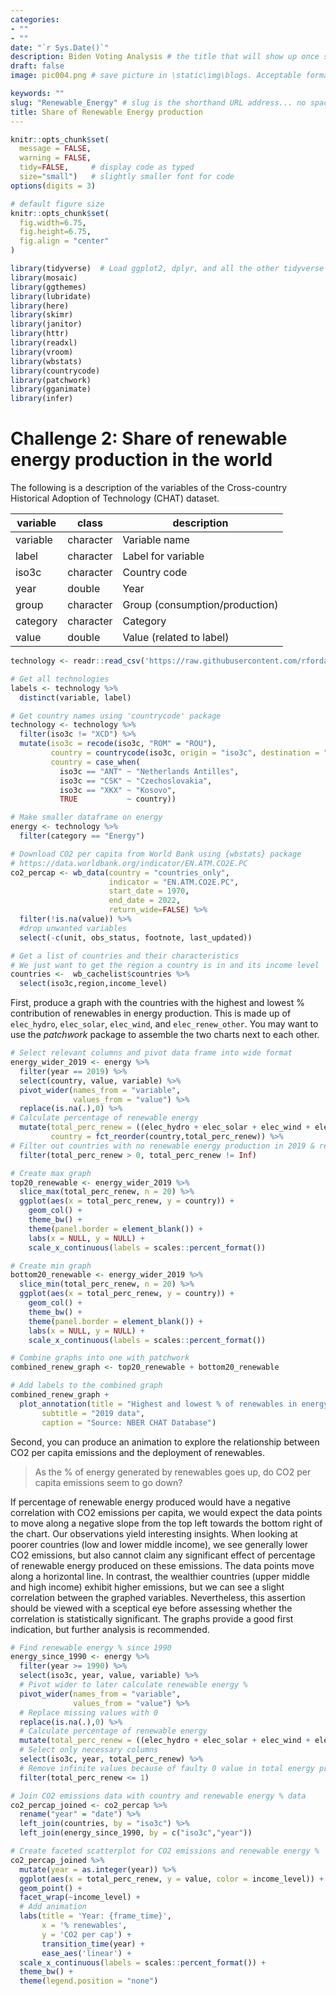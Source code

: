 ```yaml
---
categories:  
- ""  
- ""
date: "`r Sys.Date()`"
description: Biden Voting Analysis # the title that will show up once someone gets to this page
draft: false
image: pic004.png # save picture in \static\img\blogs. Acceptable formats= jpg, jpeg, or png . Your iPhone pics wont work

keywords: ""
slug: "Renewable_Energy" # slug is the shorthand URL address... no spaces plz
title: Share of Renewable Energy production
---
```


```r
knitr::opts_chunk$set(
  message = FALSE, 
  warning = FALSE, 
  tidy=FALSE,     # display code as typed
  size="small")   # slightly smaller font for code
options(digits = 3)

# default figure size
knitr::opts_chunk$set(
  fig.width=6.75, 
  fig.height=6.75,
  fig.align = "center"
)
```

```r
library(tidyverse)  # Load ggplot2, dplyr, and all the other tidyverse packages
library(mosaic)
library(ggthemes)
library(lubridate)
library(here)
library(skimr)
library(janitor)
library(httr)
library(readxl)
library(vroom)
library(wbstats)
library(countrycode)
library(patchwork)
library(gganimate)
library(infer)
```

# Challenge 2: Share of renewable energy production in the world

The following is a description of the variables of the Cross-country Historical Adoption of Technology (CHAT) dataset.

| **variable** | **class** | **description**                |
|--------------|-----------|--------------------------------|
| variable     | character | Variable name                  |
| label        | character | Label for variable             |
| iso3c        | character | Country code                   |
| year         | double    | Year                           |
| group        | character | Group (consumption/production) |
| category     | character | Category                       |
| value        | double    | Value (related to label)       |

```r

technology <- readr::read_csv('https://raw.githubusercontent.com/rfordatascience/tidytuesday/master/data/2022/2022-07-19/technology.csv')

# Get all technologies
labels <- technology %>% 
  distinct(variable, label)

# Get country names using 'countrycode' package
technology <- technology %>% 
  filter(iso3c != "XCD") %>% 
  mutate(iso3c = recode(iso3c, "ROM" = "ROU"),
         country = countrycode(iso3c, origin = "iso3c", destination = "country.name"),
         country = case_when(
           iso3c == "ANT" ~ "Netherlands Antilles",
           iso3c == "CSK" ~ "Czechoslovakia",
           iso3c == "XKX" ~ "Kosovo",
           TRUE           ~ country))

# Make smaller dataframe on energy
energy <- technology %>% 
  filter(category == "Energy")

# Download CO2 per capita from World Bank using {wbstats} package
# https://data.worldbank.org/indicator/EN.ATM.CO2E.PC
co2_percap <- wb_data(country = "countries_only", 
                      indicator = "EN.ATM.CO2E.PC", 
                      start_date = 1970, 
                      end_date = 2022,
                      return_wide=FALSE) %>% 
  filter(!is.na(value)) %>% 
  #drop unwanted variables
  select(-c(unit, obs_status, footnote, last_updated))

# Get a list of countries and their characteristics
# We just want to get the region a country is in and its income level
countries <-  wb_cachelist$countries %>% 
  select(iso3c,region,income_level)

```

First, produce a graph with the countries with the highest and lowest % contribution of renewables in energy production. This is made up of `elec_hydro`, `elec_solar`, `elec_wind`, and `elec_renew_other`. You may want to use the *patchwork* package to assemble the two charts next to each other.

```r

# Select relevant columns and pivot data frame into wide format
energy_wider_2019 <- energy %>% 
  filter(year == 2019) %>% 
  select(country, value, variable) %>% 
  pivot_wider(names_from = "variable",
              values_from = "value") %>% 
  replace(is.na(.),0) %>% 
# Calculate percentage of renewable energy
  mutate(total_perc_renew = ((elec_hydro + elec_solar + elec_wind + elec_renew_other)/elecprod),
         country = fct_reorder(country,total_perc_renew)) %>%
# Filter out countries with no renewable energy production in 2019 & remove North Macedonia because of wronly calculated elecprod
  filter(total_perc_renew > 0, total_perc_renew != Inf)

# Create max graph
top20_renewable <- energy_wider_2019 %>% 
  slice_max(total_perc_renew, n = 20) %>% 
  ggplot(aes(x = total_perc_renew, y = country)) +
    geom_col() +
    theme_bw() +
    theme(panel.border = element_blank()) +
    labs(x = NULL, y = NULL) + 
    scale_x_continuous(labels = scales::percent_format())

# Create min graph
bottom20_renewable <- energy_wider_2019 %>% 
  slice_min(total_perc_renew, n = 20) %>% 
  ggplot(aes(x = total_perc_renew, y = country)) +
    geom_col() +
    theme_bw() +
    theme(panel.border = element_blank()) +
    labs(x = NULL, y = NULL) +
    scale_x_continuous(labels = scales::percent_format())

# Combine graphs into one with patchwork
combined_renew_graph <- top20_renewable + bottom20_renewable

# Add labels to the combined graph
combined_renew_graph +
  plot_annotation(title = "Highest and lowest % of renewables in energy production",
       subtitle = "2019 data",
       caption = "Source: NBER CHAT Database")

```

Second, you can produce an animation to explore the relationship between CO2 per capita emissions and the deployment of renewables.

> As the % of energy generated by renewables goes up, do CO2 per capita emissions seem to go down?

If percentage of renewable energy produced would have a negative correlation with CO2 emissions per capita, we would expect the data points to move along a negative slope from the top left towards the bottom right of the chart. Our observations yield interesting insights. When looking at poorer countries (low and lower middle income), we see generally lower CO2 emissions, but also cannot claim any significant effect of percentage of renewable energy produced on these emissions. The data points move along a horizontal line. In contrast, the wealthier countries (upper middle and high income) exhibit higher emissions, but we can see a slight correlation between the graphed variables. Nevertheless, this assertion should be viewed with a sceptical eye before assessing whether the correlation is statistically significant. The graphs provide a good first indication, but further analysis is recommended.

```r

# Find renewable energy % since 1990
energy_since_1990 <- energy %>% 
  filter(year >= 1990) %>%
  select(iso3c, year, value, variable) %>%
  # Pivot wider to later calculate renewable energy %
  pivot_wider(names_from = "variable",
              values_from = "value") %>% 
  # Replace missing values with 0
  replace(is.na(.),0) %>% 
  # Calculate percentage of renewable energy
  mutate(total_perc_renew = ((elec_hydro + elec_solar + elec_wind + elec_renew_other)/elecprod)) %>% 
  # Select only necessary columns
  select(iso3c, year, total_perc_renew) %>% 
  # Remove infinite values because of faulty 0 value in total energy production
  filter(total_perc_renew <= 1)

# Join CO2 emissions data with country and renewable energy % data
co2_percap_joined <- co2_percap %>% 
  rename("year" = "date") %>% 
  left_join(countries, by = "iso3c") %>% 
  left_join(energy_since_1990, by = c("iso3c","year"))

# Create faceted scatterplot for CO2 emissions and renewable energy %
co2_percap_joined %>% 
  mutate(year = as.integer(year)) %>% 
  ggplot(aes(x = total_perc_renew, y = value, color = income_level)) +
  geom_point() +
  facet_wrap(~income_level) +
  # Add animation
  labs(title = 'Year: {frame_time}', 
       x = '% renewables', 
       y = 'CO2 per cap') +
       transition_time(year) +
       ease_aes('linear') +
  scale_x_continuous(labels = scales::percent_format()) +
  theme_bw() +
  theme(legend.position = "none")

```
